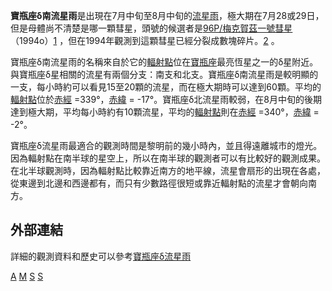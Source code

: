 '''寶瓶座δ南流星雨'''是出現在7月中旬至8月中旬的[[流星雨|流星雨]]，極大期在7月28或29日，但是母體尚不清楚是哪一顆彗星，頭號的候選者是[[96P/梅克賀茲一號彗星|96P/梅克賀茲一號彗星]]（1994o）[http://news.nationalgeographic.com/news/2004/07/0722_040727_shootingstar_2.html] {{Wayback|url=http://news.nationalgeographic.com/news/2004/07/0722_040727_shootingstar_2.html |date=20080916173459 }}，但在1994年觀測到這顆彗星已經分裂成數塊碎片。[http://www.asu.cas.cz/~ppravec/male/94o.htm] {{Wayback|url=http://www.asu.cas.cz/~ppravec/male/94o.htm |date=20160304141223 }}。

寶瓶座δ南流星雨的名稱來自於它的[[輻射點|輻射點]]位在[[寶瓶座|寶瓶座]]最亮恆星之一的δ星附近。與寶瓶座δ星相關的流星有兩個分支：南支和北支。寶瓶座δ南流星雨是較明顯的一支，每小時約可以看見15至20顆的流星，而在極大期時可以達到60顆。平均的[[輻射點|輻射點]]位於[[赤經|赤經]] =339°，[[赤緯|赤緯]] = -17°。寶瓶座δ北流星雨較弱，在8月中旬的後期達到極大期，平均每小時約有10顆流星，平均的[[輻射點|輻射點]]則在[[赤經|赤經]] =340°，[[赤緯|赤緯]] = -2°。

寶瓶座δ流星雨最適合的觀測時間是黎明前的幾小時內，並且得遠離城市的燈光。因為輻射點在南半球的星空上，所以在南半球的觀測者可以有比較好的觀測成果。在北半球觀測時，因為輻射點比較靠近南方的地平線，流星會扇形的出現在各處，從東邊到北邊和西邊都有，而只有少數路徑很短或靠近輻射點的流星才會朝向南方。

== 外部連結 ==
詳細的觀測資料和歷史可以參考[https://web.archive.org/web/20120730133317/http://meteorshowersonline.com/showers/delta_aquarids.html 寶瓶座δ流星雨]

{{流星雨}}

[[Category:流星雨|A]]
[[Category:寶瓶座|M]]
[[Category:7月份的活動|S]]
[[Category:8月份的活動|S]]